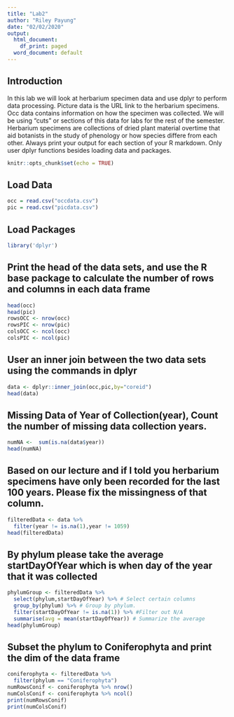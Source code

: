 ```yaml
---
title: "Lab2"
author: "Riley Payung"
date: "02/02/2020"
output:
  html_document:
    df_print: paged
  word_document: default
---
```

## Introduction 

In this lab we will look at herbarium specimen data and use dplyr to perform data processing. Picture data is the URL link to the herbarium specimens. Occ data contains information on how the specimen was collected. We will be using "cuts" or sections of this data for labs for the rest of the semester. Herbarium specimens are collections of dried plant material overtime that aid botanists in the study of phenology or how species differe from each other. Always print your output for each section of your R markdown. Only user dplyr functions besides loading data and packages.



```r
knitr::opts_chunk$set(echo = TRUE)
```

## Load Data


```r
occ = read.csv("occdata.csv")
pic = read.csv("picdata.csv")
```
## Load Packages
```r
library('dplyr')
```




## Print the head of the data sets, and use the R base package to calculate the number of rows and columns in each data frame


```r
head(occ)
head(pic)
rowsOCC <- nrow(occ)
rowsPIC <- nrow(pic)
colsOCC <- ncol(occ)
colsPIC <- ncol(pic)
```



## User an inner join between the two data sets using the commands in dplyr
```r
data <- dplyr::inner_join(occ,pic,by="coreid")
head(data)
```


## Missing Data of Year of Collection(year), Count the number of missing data collection years. 
```r
numNA <-  sum(is.na(data$year))
head(numNA)
```
## Based on our lecture and if I told you herbarium specimens have only been recorded for the last 100 years. Please fix the missingness of that column.
```r
filteredData <- data %>%
  filter(year != is.na(1),year != 1059)
head(filteredData)
```
## By phylum please take the average startDayOfYear which is when day of the year that it was collected
```r
phylumGroup <- filteredData %>% 
  select(phylum,startDayOfYear) %>% # Select certain columns
  group_by(phylum) %>% # Group by phylum.
  filter(startDayOfYear != is.na(1)) %>% #Filter out N/A
  summarise(avg = mean(startDayOfYear)) # Summarize the average
head(phylumGroup)
```

## Subset the phylum to Coniferophyta and print the dim of the data frame
```r
coniferophyta <- filteredData %>%
  filter(phylum == "Coniferophyta")
numRowsConif <- coniferophyta %>% nrow()
numColsConif <- coniferophyta %>% ncol()
print(numRowsConif)
print(numColsConif)
```

